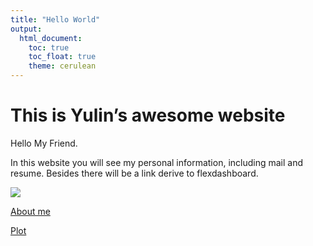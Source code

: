 ```yaml
---
title: "Hello World"
output:
  html_document:
    toc: true
    toc_float: true
    theme: cerulean
---
```



# This is Yulin's awesome website

Hello My Friend.

In this website you will see my personal information, including mail and resume.
Besides there will be a link derive to flexdashboard.

![](https://media.giphy.com/media/drXGoW1iudhKw/giphy.gif)

[About me](about.html)


[Plot](plot.html)